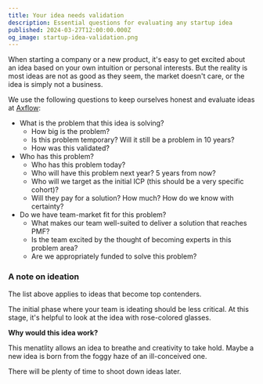 ```yaml
---
title: Your idea needs validation
description: Essential questions for evaluating any startup idea
published: 2024-03-27T12:00:00.000Z
og_image: startup-idea-validation.png
---
```


When starting a company or a new product, it's easy to get excited about an idea based on your own intuition or personal interests. But the reality is most ideas are not as good as they seem, the market doesn't care, or the idea is simply not a business.

We use the following questions to keep ourselves honest and evaluate ideas at [Axflow](https://axflow.dev):

- What is the problem that this idea is solving?
    - How big is the problem?
    - Is this problem temporary? Will it still be a problem in 10 years?
    - How was this validated?
- Who has this problem?
    - Who has this problem today?
    - Who will have this problem next year? 5 years from now?
    - Who will we target as the initial ICP (this should be a very specific cohort)?
    - Will they pay for a solution? How much? How do we know with certainty?
- Do we have team-market fit for this problem?
    - What makes our team well-suited to deliver a solution that reaches PMF?
    - Is the team excited by the thought of becoming experts in this problem area?
    - Are we appropriately funded to solve this problem?

### A note on ideation

The list above applies to ideas that become top contenders.

The initial phase where your team is ideating should be less critical. At this stage, it's helpful to look at the idea with rose-colored glasses.

**Why would this idea work?**

This menatlity allows an idea to breathe and creativity to take hold. Maybe a new idea is born from the foggy haze of an ill-conceived one.

There will be plenty of time to shoot down ideas later.

